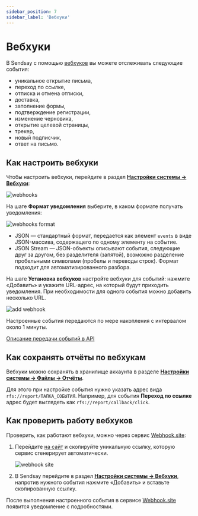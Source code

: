 ```yaml
---
sidebar_position: 7
sidebar_label: 'Вебхуки'
---
```


# Вебхуки

В Sendsay с помощью [вебхуков](https://docs.sendsay.ru/getting-started/glossary/#%D0%B2) вы можете отслеживать следующие события:

- уникальное открытие письма,
- переход по ссылке,
- отписка и отмена отписки,
- доставка,
- заполнение формы,
- подтверждение регистрации,
- изменение черновика,
- открытие целевой страницы,
- трекер,
- новый подписчик,
- ответ на письмо.

## Как настроить вебхуки

Чтобы настроить вебхуки, перейдите в раздел [**Настройки системы → Вебхуки**](https://app.sendsay.ru/account/webhooks):&#x20;

![webhooks](/img/integrations/webhooks/webhooks.jpg)

На шаге **Формат уведомления** выберите, в каком формате получать уведомления:

![webhooks format](/img/integrations/webhooks/webhook_format.jpg)

- JSON — стандартный формат, передается как элемент `events` в виде JSON-массива, содержащего по одному элементу на событие.
- JSON Stream — JSON-объекты описывают события, следующие друг за другом, без разделителя (запятой), возможно разделение пробельными символами (пробелы и переводы строк). Формат подходит для автоматизированного разбора.

На шаге **Установка вебхуков** настройте вебхуки для событий: нажмите «Добавить» и укажите URL-адрес, на который будут приходить уведомления. При необходимости для одного события можно добавить несколько URL.

![add webhook](/img/integrations/webhooks/wenhook_add.gif)

Настроенные события передаются по мере накопления с интервалом около 1 минуты.

[Описание передачи событий в API](https://sendsay.ru/api/api.html#Передача-событий-из-системы-клиенту-Callback-WebHook)

## Как сохранять отчёты по вебхукам

Вебхуки можно сохранять в хранилище аккаунта в разделе [**Настройки системы → Файлы → Отчёты**](https://app.sendsay.ru/account/files).

Для этого при настройке события нужно указать адрес вида `rfs://report/ПАПКА_СОБЫТИЯ`. Например, для события **Переход по ссылке** адрес будет выглядеть как `rfs://report/callback/click`.

## Как проверить работу вебхуков

Проверить, как работают вебхуки, можно через сервис [Webhook.site](https://webhook.site/):

1. Перейдите [на сайт](https://webhook.site/#!/view/200df572-dc14-4165-834e-993058ab8aa8) и скопируйте уникальную ссылку, которую сервис сгенерирует автоматически.

   ![webhook site](/img/integrations/webhooks/webhook_site.jpg)

2. В Sendsay перейдите в раздел [**Настройки системы → Вебхуки**](https://app.sendsay.ru/account/webhooks), напротив нужного события нажмите «Добавить» и вставьте скопированную ссылку.

После выполнения настроенного события в сервисе [Webhook.site](https://webhook.site/) появится уведомление с подробностями.
